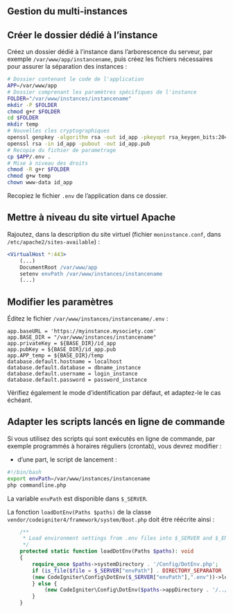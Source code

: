 ::: {.content-visible when-profile="french"}

# Gestion du multi-instances

## Créer le dossier dédié à l'instance

Créez un dossier dédié à l'instance dans l'arborescence du serveur, par exemple `/var/www/app/instancename`, puis créez les fichiers nécessaires pour assurer la séparation des instances :

```bash
# Dossier contenant le code de l'application
APP=/var/www/app
# Dossier comprenant les paramètres spécifiques de l'instance
FOLDER="/var/www/instances/instancename"
mkdir -P $FOLDER
chmod g+r $FOLDER
cd $FOLDER
mkdir temp
# Nouvelles cles cryptographiques
openssl genpkey -algorithm rsa -out id_app -pkeyopt rsa_keygen_bits:2048
openssl rsa -in id_app -pubout -out id_app.pub
# Recopie du fichier de parametrage
cp $APP/.env .
# Mise à niveau des droits
chmod -R g+r $FOLDER
chmod g+w temp
chown www-data id_app
```

Recopiez le fichier `.env` de l'application dans ce dossier.

## Mettre à niveau du site virtuel Apache

Rajoutez, dans la description du site virtuel (fichier `moninstance.conf`, dans `/etc/apache2/sites-available`) :

```apache
<VirtualHost *:443>
    (...)
    DocumentRoot /var/www/app
    setenv envPath /var/www/instances/instancename
    (...)  
```

## Modifier les paramètres

Éditez le fichier `/var/www/instances/instancename/.env` :

```env
app.baseURL = 'https://myinstance.mysociety.com'
app.BASE_DIR = "/var/www/instances/instancename"
app.privateKey = ${BASE_DIR}/id_app
app.pubKey = ${BASE_DIR}/id_app.pub
app.APP_temp = ${BASE_DIR}/temp
database.default.hostname = localhost
database.default.database = dbname_instance
database.default.username = login_instance
database.default.password = password_instance
```

Vérifiez également le mode d'identification par défaut, et adaptez-le le cas échéant.

## Adapter les scripts lancés en ligne de commande

Si vous utilisez des scripts qui sont exécutés en ligne de commande, par exemple programmés à horaires réguliers (crontab), vous devrez modifier :

- d'une part, le script de lancement :

```bash
#!/bin/bash
export envPath=/var/www/instances/instancename
php commandline.php
```

La variable `envPath` est disponible dans `$_SERVER`.

La fonction `loadDotEnv(Paths $paths)` de la classe `vendor/codeigniter4/framework/system/Boot.php`  doit être réécrite ainsi :

```php
    /**
     * Load environment settings from .env files into $_SERVER and $_ENV
     */
    protected static function loadDotEnv(Paths $paths): void
    {
        require_once $paths->systemDirectory . '/Config/DotEnv.php';
        if (is_file($file = $_SERVER["envPath"] . DIRECTORY_SEPARATOR . ".env") && is_readable($file)) {
        (new CodeIgniter\Config\DotEnv($_SERVER["envPath"],".env"))->load();
        } else {
            (new CodeIgniter\Config\DotEnv($paths->appDirectory . '/../'))->load();
        }
    }

```



:::